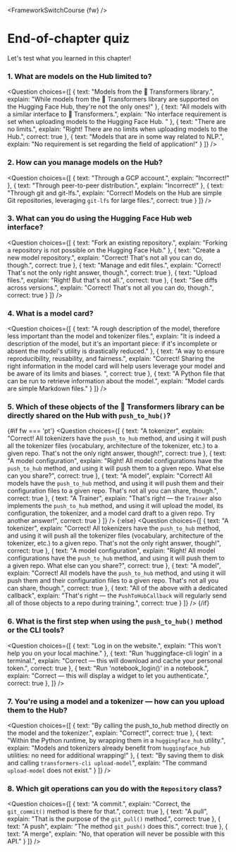 <FrameworkSwitchCourse {fw} />

<!-- DISABLE-FRONTMATTER-SECTIONS -->

# End-of-chapter quiz

Let's test what you learned in this chapter!
  
### 1. What are models on the Hub limited to?

<Question
	choices={[
		{
			text: "Models from the 🤗 Transformers library.",
			explain: "While models from the 🤗 Transformers library are supported on the Hugging Face Hub, they're not the only ones!"
		},
		{
			text: "All models with a similar interface to 🤗 Transformers.",
			explain: "No interface requirement is set when uploading models to the Hugging Face Hub. "
		},
		{
			text: "There are no limits.",
			explain: "Right! There are no limits when uploading models to the Hub.",
            correct: true
		},
        {
			text: "Models that are in some way related to NLP.",
			explain: "No requirement is set regarding the field of application!"
		}
	]}
/>

### 2. How can you manage models on the Hub?

<Question
	choices={[
		{
			text: "Through a GCP account.",
			explain: "Incorrect!"
		},
		{
			text: "Through peer-to-peer distribution.",
			explain: "Incorrect!"
		},
		{
			text: "Through git and git-lfs.",
			explain: "Correct! Models on the Hub are simple Git repositories, leveraging <code>git-lfs</code> for large files.",
            correct: true
		}
	]}
/>

### 3. What can you do using the Hugging Face Hub web interface? 

<Question
	choices={[
		{
			text: "Fork an existing repository.",
			explain: "Forking a repository is not possible on the Hugging Face Hub."
		},
		{
			text: "Create a new model repository.",
			explain: "Correct! That's not all you can do, though.",
            correct: true
		},
		{
			text: "Manage and edit files.",
			explain: "Correct! That's not the only right answer, though.",
            correct: true
		},
        {
			text: "Upload files.",
			explain: "Right! But that's not all.",
            correct: true
		},
        {
			text: "See diffs across versions.",
			explain: "Correct! That's not all you can do, though.",
            correct: true
		}
	]}
/>

### 4. What is a model card?

<Question
	choices={[
		{
			text: "A rough description of the model, therefore less important than the model and tokenizer files.",
			explain: "It is indeed a description of the model, but it's an important piece: if it's incomplete or absent the model's utility is drastically reduced."
		},
		{
			text: "A way to ensure reproducibility, reusability, and fairness.",
			explain: "Correct! Sharing the right information in the model card will help users leverage your model and be aware of its limits and biases. ",
            correct: true
		},
		{
			text: "A Python file that can be run to retrieve information about the model.",
			explain: "Model cards are simple Markdown files."
		}
	]}
/>

### 5. Which of these objects of the 🤗 Transformers library can be directly shared on the Hub with `push_to_hub()`?

{#if fw === 'pt'}
<Question
	choices={[
		{
			text: "A tokenizer",
			explain: "Correct! All tokenizers have the <code>push_to_hub</code> method, and using it will push all the tokenizer files (vocabulary, architecture of the tokenizer, etc.) to a given repo. That's not the only right answer, though!",
            correct: true
		},
		{
			text: "A model configuration",
			explain: "Right! All model configurations have the <code>push_to_hub</code> method, and using it will push them to a given repo. What else can you share?",
            correct: true
		},
		{
			text: "A model",
			explain: "Correct! All models have the <code>push_to_hub</code> method, and using it will push them and their configuration files to a given repo. That's not all you can share, though.",
            correct: true
		},
        {
			text: "A Trainer",
			explain: "That's right — the <code>Trainer</code> also implements the <code>push_to_hub</code> method, and using it will upload the model, its configuration, the tokenizer, and a model card draft to a given repo. Try another answer!",
            correct: true
		}
	]}
/>
{:else}
<Question
	choices={[
		{
			text: "A tokenizer",
			explain: "Correct! All tokenizers have the <code>push_to_hub</code> method, and using it will push all the tokenizer files (vocabulary, architecture of the tokenizer, etc.) to a given repo. That's not the only right answer, though!",
            correct: true
		},
		{
			text: "A model configuration",
			explain: "Right! All model configurations have the <code>push_to_hub</code> method, and using it will push them to a given repo. What else can you share?",
            correct: true
		},
		{
			text: "A model",
			explain: "Correct! All models have the <code>push_to_hub</code> method, and using it will push them and their configuration files to a given repo. That's not all you can share, though.",
            correct: true
		},
		{
			text: "All of the above with a dedicated callback",
			explain: "That's right — the <code>PushToHubCallback</code> will regularly send all of those objects to a repo during training.",
            correct: true
		}
	]}
/>
{/if}

### 6. What is the first step when using the `push_to_hub()` method or the CLI tools?

<Question
	choices={[
		{
			text: "Log in on the website.",
			explain: "This won't help you on your local machine."
		},
		{
			text: "Run 'huggingface-cli login' in a terminal.",
			explain: "Correct — this will download and cache your personal token.",
            correct: true
		},
		{
			text: "Run 'notebook_login()' in a notebook.",
			explain: "Correct — this will display a widget to let you authenticate.",
            correct: true
		},
	]}
/>

### 7. You're using a model and a tokenizer — how can you upload them to the Hub?

<Question
	choices={[
		{
			text: "By calling the push_to_hub method directly on the model and the tokenizer.",
			explain: "Correct!",
            correct: true
		},
		{
			text: "Within the Python runtime, by wrapping them in a <code>huggingface_hub</code> utility.",
			explain: "Models and tokenizers already benefit from <code>huggingface_hub</code> utilities: no need for additional wrapping!"
		},
		{
			text: "By saving them to disk and calling <code>transformers-cli upload-model</code>",
			explain: "The command <code>upload-model</code> does not exist."
		}
	]}
/>

### 8. Which git operations can you do with the `Repository` class?

<Question
	choices={[
		{
			text: "A commit.",
			explain: "Correct, the <code>git_commit()</code> method is there for that.",
            correct: true
		},
		{
			text: "A pull",
			explain: "That is the purpose of the <code>git_pull()</code> method.",
            correct: true
		},
		{
			text: "A push",
			explain: "The method <code>git_push()</code> does this.",
            correct: true
		},
		{
			text: "A merge",
			explain: "No, that operation will never be possible with this API."
		}
	]}
/>
